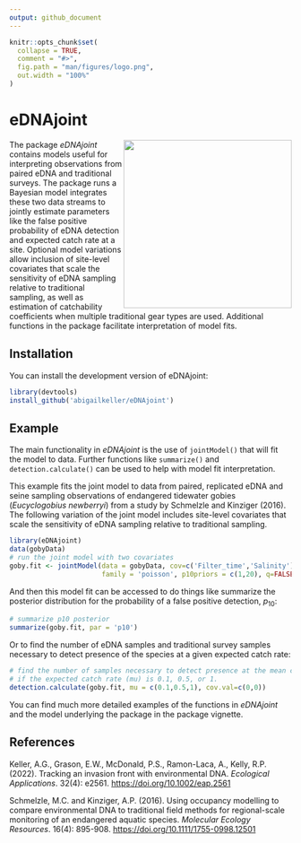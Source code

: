 ```yaml
---
output: github_document
---
```


<!-- README.md is generated from README.Rmd. Please edit that file -->

```r
knitr::opts_chunk$set(
  collapse = TRUE,
  comment = "#>",
  fig.path = "man/figures/logo.png",
  out.width = "100%"
)
```

# eDNAjoint
<img src="man/figures/logo.png" align="right" height="300" />
<!-- badges: start -->
<!-- badges: end -->

The package *eDNAjoint* contains models useful for interpreting observations from paired eDNA and traditional surveys. The package runs a Bayesian model integrates these two data streams to jointly estimate parameters like the false positive probability of eDNA detection and expected catch rate at a site. Optional model variations allow inclusion of site-level covariates that scale the sensitivity of eDNA sampling relative to traditional sampling, as well as estimation of catchability coefficients when multiple traditional gear types are used. Additional functions in the package facilitate interpretation of model fits.

## Installation

You can install the development version of eDNAjoint:

```r
library(devtools)
install_github('abigailkeller/eDNAjoint')
```

## Example

The main functionality in *eDNAjoint* is the use of `jointModel()` that will fit the model to data. Further functions like `summarize()` and `detection.calculate()` can be used to help with model fit interpretation.

This example fits the joint model to data from paired, replicated eDNA and seine sampling observations of endangered tidewater gobies (*Eucyclogobius newberryi*) from a study by Schmelzle and Kinziger (2016). The following variation of the joint model includes site-level covariates that scale the sensitivity of eDNA sampling relative to traditional sampling. 

```r
library(eDNAjoint)
data(gobyData)
# run the joint model with two covariates
goby.fit <- jointModel(data = gobyData, cov=c('Filter_time','Salinity'), 
                       family = 'poisson', p10priors = c(1,20), q=FALSE)
```

And then this model fit can be accessed to do things like summarize the posterior distribution for the probability of a false positive detection, $p_{10}$:

```r
# summarize p10 posterior
summarize(goby.fit, par = 'p10')
```

Or to find the number of eDNA samples and traditional survey samples necessary to detect presence of the species at a given expected catch rate:

```r
# find the number of samples necessary to detect presence at the mean covariate values, 
# if the expected catch rate (mu) is 0.1, 0.5, or 1.
detection.calculate(goby.fit, mu = c(0.1,0.5,1), cov.val=c(0,0))
```

You can find much more detailed examples of the functions in *eDNAjoint* and the model underlying the package in the package vignette.



## References

Keller, A.G., Grason, E.W., McDonald, P.S., Ramon-Laca, A., Kelly, R.P. (2022). Tracking an invasion front with environmental DNA. *Ecological Applications*. 32(4): e2561. [https://doi.org/10.1002/eap.2561](https://doi.org/10.1002/eap.2561)


Schmelzle, M.C. and Kinziger, A.P. (2016). Using occupancy modelling to compare environmental DNA to traditional field methods for regional-scale monitoring of an endangered aquatic species. *Molecular Ecology Resources*. 16(4): 895-908. [https://doi.org/10.1111/1755-0998.12501](https://doi.org/10.1002/eap.2561)
